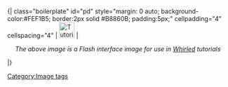 <br style="clear:both" />
{| class="boilerplate" id="pd" style="margin: 0 auto; background-color:#FEF1B5; border:2px solid #B8860B; padding:5px;" cellpadding="4" cellspacing="4"
| [[Image:Icon-Flash.png|35px|Tutorial zip]]
| <center>''The above image is a Flash interface image for use in [[Whirled]] tutorials''</center>
|}
<includeonly>[[Category:Flash interface images|{{PAGENAME}}]]</includeonly><noinclude>
{{usage|This is an [[Whirled:Image_tags|file tag]], and should only be used in image summaries. Specifically, this template should only be used on Flash interface images.}}[[Category:Image tags]]</noinclude>